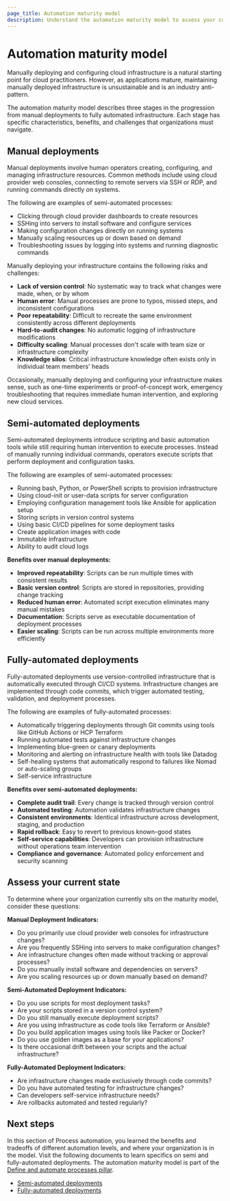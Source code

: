 ```yaml
---
page_title: Automation maturity model
description: Understand the automation maturity model to assess your current automation level and progress from manual to fully automated deployments.
---
```


# Automation maturity model

Manually deploying and configuring cloud infrastructure is a natural starting point for cloud practitioners. However, as applications mature, maintaining manually deployed infrastructure is unsustainable and is an industry anti-pattern.

The automation maturity model describes three stages in the progression from manual deployments to fully automated infrastructure. Each stage has specific characteristics, benefits, and challenges that organizations must navigate.

## Manual deployments

Manual deployments involve human operators creating, configuring, and managing infrastructure resources. Common methods include using cloud provider web consoles, connecting to remote servers via SSH or RDP, and running commands directly on systems.

The following are examples of semi-automated processes:

- Clicking through cloud provider dashboards to create resources
- SSHing into servers to install software and configure services
- Making configuration changes directly on running systems
- Manually scaling resources up or down based on demand
- Troubleshooting issues by logging into systems and running diagnostic commands

Manually deploying your infrastructure contains the following risks and challenges:

- **Lack of version control**: No systematic way to track what changes were made, when, or by whom
- **Human error**: Manual processes are prone to typos, missed steps, and inconsistent configurations
- **Poor repeatability**: Difficult to recreate the same environment consistently across different deployments
- **Hard-to-audit changes**: No automatic logging of infrastructure modifications
- **Difficulty scaling**: Manual processes don't scale with team size or infrastructure complexity
- **Knowledge silos**: Critical infrastructure knowledge often exists only in individual team members' heads

Occasionally, manually deploying and configuring your infrastructure makes sense, such as one-time experiments or proof-of-concept work, emergency troubleshooting that requires immediate human intervention, and exploring new cloud services.

## Semi-automated deployments

Semi-automated deployments introduce scripting and basic automation tools while still requiring human intervention to execute processes. Instead of manually running individual commands, operators execute scripts that perform deployment and configuration tasks.

The following are examples of semi-automated processes:

- Running bash, Python, or PowerShell scripts to provision infrastructure
- Using cloud-init or user-data scripts for server configuration
- Employing configuration management tools like Ansible for application setup
- Storing scripts in version control systems
- Using basic CI/CD pipelines for some deployment tasks
- Create application images with code
- Immutable infrastructure
- Ability to audit cloud logs

**Benefits over manual deployments:**
- **Improved repeatability**: Scripts can be run multiple times with consistent results
- **Basic version control**: Scripts are stored in repositories, providing change tracking
- **Reduced human error**: Automated script execution eliminates many manual mistakes
- **Documentation**: Scripts serve as executable documentation of deployment processes
- **Easier scaling**: Scripts can be run across multiple environments more efficiently

## Fully-automated deployments

Fully-automated deployments use version-controlled infrastructure that is automatically executed through CI/CD systems. Infrastructure changes are implemented through code commits, which trigger automated testing, validation, and deployment processes.

The following are examples of fully-automated processes:

- Automatically triggering deployments through Git commits using tools like GitHub Actions or HCP Terraform
- Running automated tests against infrastructure changes
- Implementing blue-green or canary deployments
- Monitoring and alerting on infrastructure health with tools like Datadog
- Self-healing systems that automatically respond to failures like Nomad or auto-scaling groups
- Self-service infrastructure

**Benefits over semi-automated deployments:**
- **Complete audit trail**: Every change is tracked through version control
- **Automated testing**: Automation validates infrastructure changes
- **Consistent environments**: Identical infrastructure across development, staging, and production
- **Rapid rollback**: Easy to revert to previous known-good states
- **Self-service capabilities**: Developers can provision infrastructure without operations team intervention
- **Compliance and governance**: Automated policy enforcement and security scanning

## Assess your current state

To determine where your organization currently sits on the maturity model, consider these questions:

**Manual Deployment Indicators:**
- Do you primarily use cloud provider web consoles for infrastructure changes?
- Are you frequently SSHing into servers to make configuration changes?
- Are infrastructure changes often made without tracking or approval processes?
- Do you manually install software and dependencies on servers?
- Are you scaling resources up or down manually based on demand?

**Semi-Automated Deployment Indicators:**
- Do you use scripts for most deployment tasks?
- Are your scripts stored in a version control system?
- Do you still manually execute deployment scripts?
- Are you using infrastructure as code tools like Terraform or Ansible?
- Do you build application images using tools like Packer or Docker?
- Do you use golden images as a base for your applications?
- Is there occasional drift between your scripts and the actual infrastructure?

**Fully-Automated Deployment Indicators:**
- Are infrastructure changes made exclusively through code commits?
- Do you have automated testing for infrastructure changes?
- Can developers self-service infrastructure needs?
- Are rollbacks automated and tested regularly?

## Next steps

In this section of Process automation, you learned the benefits and tradeoffs of different automation levels, and where your organization is in the model. Visit the following documents to learn specifics on semi and fully-automated deployments. The automation maturity model is part of the [Define and automate processes pillar](/well-architected-framework/define-and-automate-processes).

- [Semi-automated deployments](/well-architected-framework/define-and-automate-processes/process-automation/semi-automated)
- [Fully-automated deployments](/well-architected-framework/define-and-automate-processes/process-automation/fully-automated)